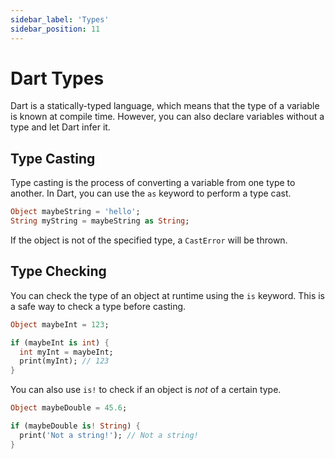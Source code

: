 ```yaml
---
sidebar_label: 'Types'
sidebar_position: 11
---
```


# Dart Types

Dart is a statically-typed language, which means that the type of a variable is known at compile time. However, you can also declare variables without a type and let Dart infer it.

## Type Casting

Type casting is the process of converting a variable from one type to another. In Dart, you can use the `as` keyword to perform a type cast.

```dart
Object maybeString = 'hello';
String myString = maybeString as String;
```

If the object is not of the specified type, a `CastError` will be thrown.

## Type Checking

You can check the type of an object at runtime using the `is` keyword. This is a safe way to check a type before casting.

```dart
Object maybeInt = 123;

if (maybeInt is int) {
  int myInt = maybeInt;
  print(myInt); // 123
}
```

You can also use `is!` to check if an object is *not* of a certain type.

```dart
Object maybeDouble = 45.6;

if (maybeDouble is! String) {
  print('Not a string!'); // Not a string!
}
```
